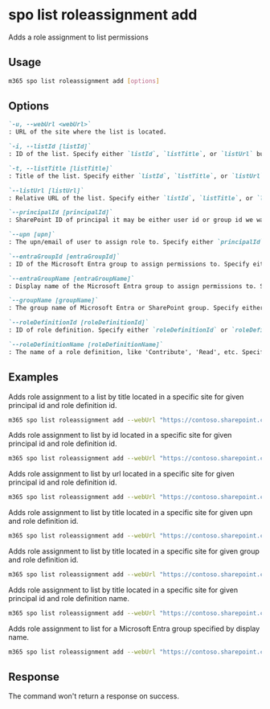 
# spo list roleassignment add

Adds a role assignment to list permissions

## Usage

```sh
m365 spo list roleassignment add [options]
```

## Options

```md definition-list
`-u, --webUrl <webUrl>`
: URL of the site where the list is located.

`-i, --listId [listId]`
: ID of the list. Specify either `listId`, `listTitle`, or `listUrl` but not multiple.

`-t, --listTitle [listTitle]`
: Title of the list. Specify either `listId`, `listTitle`, or `listUrl` but not multiple.

`--listUrl [listUrl]`
: Relative URL of the list. Specify either `listId`, `listTitle`, or `listUrl` but not multiple.

`--principalId [principalId]`
: SharePoint ID of principal it may be either user id or group id we want to add permissions to. Specify either `principalId`, `upn`, `groupName`, `entraGroupId`, or `entraGroupName`.

`--upn [upn]`
: The upn/email of user to assign role to. Specify either `principalId`, `upn`, `groupName`, `entraGroupId`, or `entraGroupName`.

`--entraGroupId [entraGroupId]`
: ID of the Microsoft Entra group to assign permissions to. Specify either `principalId`, `upn`, `groupName`, `entraGroupId`, or `entraGroupName`.

`--entraGroupName [entraGroupName]`
: Display name of the Microsoft Entra group to assign permissions to. Specify either `principalId`, `upn`, `groupName`, `entraGroupId`, or `entraGroupName`.

`--groupName [groupName]`
: The group name of Microsoft Entra or SharePoint group. Specify either `principalId`, `upn`, `groupName`, `entraGroupId`, or `entraGroupName`.

`--roleDefinitionId [roleDefinitionId]`
: ID of role definition. Specify either `roleDefinitionId` or `roleDefinitionName` but not both.

`--roleDefinitionName [roleDefinitionName]`
: The name of a role definition, like 'Contribute', 'Read', etc. Specify either `roleDefinitionId` or `roleDefinitionName` but not both.
```

<Global />

## Examples

Adds role assignment to a list by title located in a specific site for given principal id and role definition id.

```sh
m365 spo list roleassignment add --webUrl "https://contoso.sharepoint.com/sites/project-x" --listTitle "someList" --principalId 11 --roleDefinitionId 1073741829
```

Adds role assignment to list by id located in a specific site for given principal id and role definition id.

```sh
m365 spo list roleassignment add --webUrl "https://contoso.sharepoint.com/sites/project-x" --listId "0CD891EF-AFCE-4E55-B836-FCE03286CCCF" --principalId 11 --roleDefinitionId 1073741829
```

Adds role assignment to list by url located in a specific site for given principal id and role definition id.

```sh
m365 spo list roleassignment add --webUrl "https://contoso.sharepoint.com/sites/project-x" --listUrl "sites/documents" --principalId 11 --roleDefinitionId 1073741829
```

Adds role assignment to list by title located in a specific site for given upn and role definition id.

```sh
m365 spo list roleassignment add --webUrl "https://contoso.sharepoint.com/sites/project-x" --listTitle "someList" --upn "someaccount@tenant.onmicrosoft.com" --roleDefinitionId 1073741829
```

Adds role assignment to list by title located in a specific site for given group and role definition id.

```sh
m365 spo list roleassignment add --webUrl "https://contoso.sharepoint.com/sites/project-x" --listTitle "someList" --groupName "someGroup" --roleDefinitionId 1073741829
```

Adds role assignment to list by title located in a specific site for given principal id and role definition name.

```sh
m365 spo list roleassignment add --webUrl "https://contoso.sharepoint.com/sites/project-x" --listTitle "someList" --principalId 11 --roleDefinitionName "Full Control"
```

Adds role assignment to list for a Microsoft Entra group specified by display name.

```sh
m365 spo list roleassignment add --webUrl "https://contoso.sharepoint.com/sites/project-x" --listTitle "someList" --entraGroupName "Marketing" --roleDefinitionName "Full Control"
```

## Response

The command won't return a response on success.
